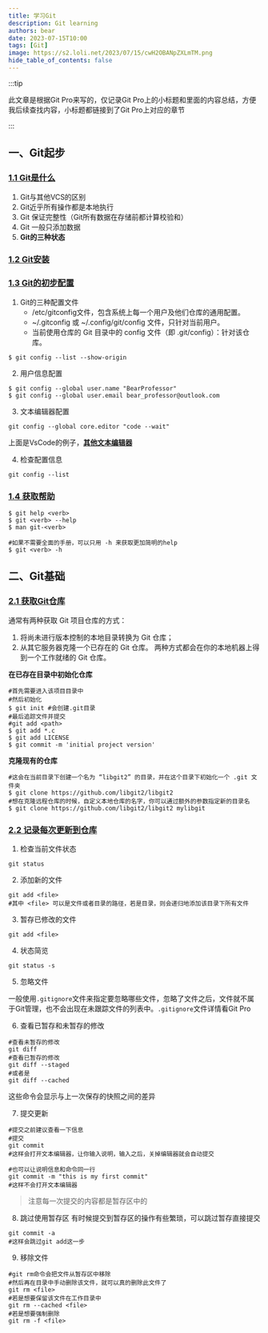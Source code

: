 ```yaml
---
title: 学习Git
description: Git learning
authors: bear
date: 2023-07-15T10:00
tags: [Git]
image: https://s2.loli.net/2023/07/15/cwH2OBANpZXLmTM.png
hide_table_of_contents: false
---
```


:::tip 

此文章是根据Git Pro来写的，仅记录Git Pro上的小标题和里面的内容总结，方便我后续查找内容，小标题都链接到了Git Pro上对应的章节

:::

## 一、Git起步
### [1.1 Git是什么](https://git-scm.com/book/zh/v2/%E8%B5%B7%E6%AD%A5-Git-%E6%98%AF%E4%BB%80%E4%B9%88%EF%BC%9F)
1. Git与其他VCS的区别
2. Git近乎所有操作都是本地执行
3. Git 保证完整性（Git所有数据在存储前都计算校验和）
4. Git 一般只添加数据
5. **Git的三种状态**

### [1.2 Git安装](https://git-scm.com/book/zh/v2/%E8%B5%B7%E6%AD%A5-%E5%AE%89%E8%A3%85-Git)

### [1.3 Git的初步配置](https://git-scm.com/book/zh/v2/%E8%B5%B7%E6%AD%A5-%E5%88%9D%E6%AC%A1%E8%BF%90%E8%A1%8C-Git-%E5%89%8D%E7%9A%84%E9%85%8D%E7%BD%AE)
1. Git的三种配置文件
    + /etc/gitconfig文件，包含系统上每一个用户及他们仓库的通用配置。
    + ~/.gitconfig 或 ~/.config/git/config 文件，只针对当前用户。
    + 当前使用仓库的 Git 目录中的 config 文件（即 .git/config）：针对该仓库。
```shell title='可以通过下面的命令来查看配置文件的位置'
$ git config --list --show-origin
```
2. 用户信息配置
```shell
$ git config --global user.name "BearProfessor"
$ git config --global user.email bear_professor@outlook.com
```
3. 文本编辑器配置
```shell
git config --global core.editor "code --wait"
```
上面是VsCode的例子，[**其他文本编辑器**](https://git-scm.com/book/zh/v2/%E9%99%84%E5%BD%95-C%3A-Git-%E5%91%BD%E4%BB%A4-%E8%AE%BE%E7%BD%AE%E4%B8%8E%E9%85%8D%E7%BD%AE#ch_core_editor)

4. 检查配置信息
```shell
git config --list
```

### [1.4 获取帮助](https://git-scm.com/book/zh/v2/%E8%B5%B7%E6%AD%A5-%E8%8E%B7%E5%8F%96%E5%B8%AE%E5%8A%A9)
```shell
$ git help <verb>
$ git <verb> --help
$ man git-<verb>

#如果不需要全面的手册，可以只用 -h 来获取更加简明的help
$ git <verb> -h
```

## 二、Git基础
### [2.1 获取Git仓库](https://git-scm.com/book/zh/v2/Git-%E5%9F%BA%E7%A1%80-%E8%8E%B7%E5%8F%96-Git-%E4%BB%93%E5%BA%93)

通常有两种获取 Git 项目仓库的方式：
1. 将尚未进行版本控制的本地目录转换为 Git 仓库；
2. 从其它服务器克隆一个已存在的 Git 仓库。
两种方式都会在你的本地机器上得到一个工作就绪的 Git 仓库。

**在已存在目录中初始化仓库**
```shell
#首先需要进入该项目目录中
#然后初始化
$ git init #会创建.git目录
#最后追踪文件并提交
#git add <path>
$ git add *.c
$ git add LICENSE
$ git commit -m 'initial project version'
```
**克隆现有的仓库**
```shell
#这会在当前目录下创建一个名为 “libgit2” 的目录，并在这个目录下初始化一个 .git 文件夹
$ git clone https://github.com/libgit2/libgit2
#想在克隆远程仓库的时候，自定义本地仓库的名字，你可以通过额外的参数指定新的目录名
$ git clone https://github.com/libgit2/libgit2 mylibgit
```

### [2.2 记录每次更新到仓库](https://git-scm.com/book/zh/v2/Git-%E5%9F%BA%E7%A1%80-%E8%AE%B0%E5%BD%95%E6%AF%8F%E6%AC%A1%E6%9B%B4%E6%96%B0%E5%88%B0%E4%BB%93%E5%BA%93)
1. 检查当前文件状态
```shell
git status
```
2. 添加新的文件
```shell
git add <file>
#其中 <file> 可以是文件或者目录的路径，若是目录，则会递归地添加该目录下所有文件
```
3. 暂存已修改的文件
```shell
git add <file>
```
4. 状态简览
```shell
git status -s
```
5. 忽略文件

一般使用`.gitignore`文件来指定要忽略哪些文件，忽略了文件之后，文件就不属于Git管理，也不会出现在未跟踪文件的列表中。`.gitignore`文件详情看Git Pro

6. 查看已暂存和未暂存的修改
```shell
#查看未暂存的修改
git diff
#查看已暂存的修改
git diff --staged
#或者是
git diff --cached
```
这些命令会显示与上一次保存的快照之间的差异

7. 提交更新
```shell
#提交之前建议查看一下信息
#提交
git commit
#这样会打开文本编辑器，让你输入说明，输入之后，关掉编辑器就会自动提交

#也可以让说明信息和命令同一行
git commit -m "this is my first commit"
#这样不会打开文本编辑器
```
> 注意每一次提交的内容都是暂存区中的

8. 跳过使用暂存区
有时候提交到暂存区的操作有些繁琐，可以跳过暂存直接提交
```shell
git commit -a
#这样会跳过git add这一步
```

9. 移除文件
```shell
#git rm命令会把文件从暂存区中移除
#然后再在目录中手动删除该文件，就可以真的删除此文件了
git rm <file>
#若是想要保留该文件在工作目录中
git rm --cached <file>
#若是想要强制删除
git rm -f <file>

```
